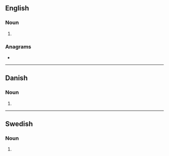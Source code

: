 {{also|Metallers}}
==English==

===Noun===
{{head|en|noun form}}

# {{plural of|metaller|lang=en}}

===Anagrams===
* {{anagrams|en|a=aeellmrst|tremellas}}

----

==Danish==

===Noun===
{{head|da|noun form|g=n}}

# {{inflection of|da|metal||indef|gen|p}}

----

==Swedish==

===Noun===
{{head|sv|noun form}}

# {{sv-noun-form-indef-gen-pl|metall}}